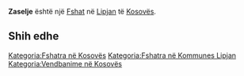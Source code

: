 {{Fshat në Kosovës
 | Emri                = Zaselje
| srp_N_name = Zaselje
| srp_N_FULL_NAME_RO = Zaselje
| srp_N_FULL_NAME_ND_RO = Zaselje
| srp_N_SORT_NAME_RG = ZASELJE
| srp_N_FULL_NAME_RG = Zaselje
| srp_N_FULL_NAME_ND_RG = Zaselje
| std_V_name = Zasele
| std_V_FULL_NAME_RO = Zasele
| std_V_FULL_NAME_ND_RO = Zasele
| std_V_SORT_NAME_RG = ZASELE
| std_V_FULL_NAME_RG = Zasele
| std_V_FULL_NAME_ND_RG = Zasele

 | Emri (Rasa dhanore) = 
 | Figura              = 
 | Shteti              = Kosovo
 | Komuna              = Lipjan
 | Kodi postar         = 
 | Sipërfaqja          = 

 | Popullsia           = 

 | Regj. i popullsisë  = 
 | Dend. e popullsisë  = 
 | Faqja zyrtare       = 
 <!--- Koordinatat ----> 
 | Gjerësia            = 43.151667
 | Gjatësia            = 20.761667
 | Lartësia            = 
}}
'''Zaselje''' është një [[Fshat]] në [[Lipjan]] të [[Kosovës]].

<!-- == Gjeografia == -->
<!-- == Historia == -->
<!-- == Demografia == -->
== Shih edhe ==
{{Komuna Lipjan}}
{{Kosovo-Administrata-Cung}}

[[Kategoria:Fshatra në Kosovës]]
[[Kategoria:Fshatra në Kommunes Lipjan]]
[[Kategoria:Vendbanime në Kosovës]]